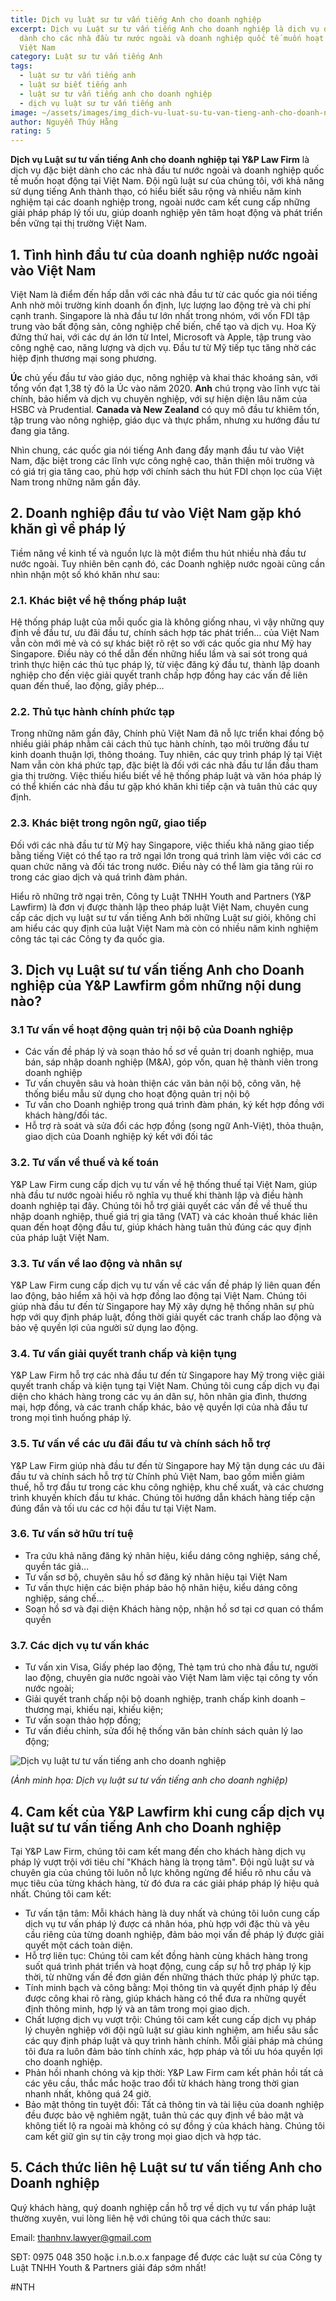 ```yaml
---
title: Dịch vụ luật sư tư vấn tiếng Anh cho doanh nghiệp
excerpt: Dịch vụ Luật sư tư vấn tiếng Anh cho doanh nghiệp là dịch vụ đặc biệt
  dành cho các nhà đầu tư nước ngoài và doanh nghiệp quốc tế muốn hoạt động tại
  Việt Nam
category: Luật sư tư vấn tiếng Anh
tags:
  - luật sư tư vấn tiếng anh
  - luật sư biết tiếng anh
  - luật sư tư vấn tiếng anh cho doanh nghiệp
  - dịch vụ luật sư tư vấn tiếng anh
image: ~/assets/images/img_dich-vu-luat-su-tu-van-tieng-anh-cho-doanh-nghiep.jpg
author: Nguyễn Thúy Hằng
rating: 5
---
```

**Dịch vụ Luật sư tư vấn tiếng Anh cho doanh nghiệp tại Y&P Law Firm** là dịch vụ đặc biệt dành cho các nhà đầu tư nước ngoài và doanh nghiệp quốc tế muốn hoạt động tại Việt Nam. Đội ngũ luật sư của chúng tôi, với khả năng sử dụng tiếng Anh thành thạo, có hiểu biết sâu rộng và nhiều năm kinh nghiệm tại các doanh nghiệp trong, ngoài nước cam kết cung cấp những giải pháp pháp lý tối ưu, giúp doanh nghiệp yên tâm hoạt động và phát triển bền vững tại thị trường Việt Nam.

## 1. Tình hình đầu tư của doanh nghiệp nước ngoài vào Việt Nam

Việt Nam là điểm đến hấp dẫn với các nhà đầu tư từ các quốc gia nói tiếng Anh nhờ môi trường kinh doanh ổn định, lực lượng lao động trẻ và chi phí cạnh tranh. Singapore là nhà đầu tư lớn nhất trong nhóm, với vốn FDI tập trung vào bất động sản, công nghiệp chế biến, chế tạo và dịch vụ. Hoa Kỳ đứng thứ hai, với các dự án lớn từ Intel, Microsoft và Apple, tập trung vào công nghệ cao, năng lượng và dịch vụ. Đầu tư từ Mỹ tiếp tục tăng nhờ các hiệp định thương mại song phương.

**Úc** chủ yếu đầu tư vào giáo dục, nông nghiệp và khai thác khoáng sản, với tổng vốn đạt 1,38 tỷ đô la Úc vào năm 2020. **Anh** chú trọng vào lĩnh vực tài chính, bảo hiểm và dịch vụ chuyên nghiệp, với sự hiện diện lâu năm của HSBC và Prudential. **Canada và New Zealand** có quy mô đầu tư khiêm tốn, tập trung vào nông nghiệp, giáo dục và thực phẩm, nhưng xu hướng đầu tư đang gia tăng.

Nhìn chung, các quốc gia nói tiếng Anh đang đẩy mạnh đầu tư vào Việt Nam, đặc biệt trong các lĩnh vực công nghệ cao, thân thiện môi trường và có giá trị gia tăng cao, phù hợp với chính sách thu hút FDI chọn lọc của Việt Nam trong những năm gần đây.

## 2. Doanh nghiệp đầu tư vào Việt Nam gặp khó khăn gì về pháp lý

Tiềm năng về kinh tế và nguồn lực là một điểm thu hút nhiều nhà đầu tư nước ngoài. Tuy nhiên bên cạnh đó, các Doanh nghiệp nước ngoài cũng cần nhìn nhận một số khó khăn như sau:

### 2.1. Khác biệt về hệ thống pháp luật

 Hệ thống pháp luật của mỗi quốc gia là không giống nhau, vì vậy những quy định về đầu tư, ưu đãi đầu tư, chính sách hợp tác phát triển… của Việt Nam vẫn còn mới mẻ và có sự khác biệt rõ rệt so với các quốc gia như Mỹ hay Singapore. Điều này có thể dẫn đến những hiểu lầm và sai sót trong quá trình thực hiện các thủ tục pháp lý, từ việc đăng ký đầu tư, thành lập doanh nghiệp cho đến việc giải quyết tranh chấp hợp đồng hay các vấn đề liên quan đến thuế, lao động, giấy phép…

### 2.2. Thủ tục hành chính phức tạp

Trong những năm gần đây, Chính phủ Việt Nam đã nỗ lực triển khai đồng bộ nhiều giải pháp nhằm cải cách thủ tục hành chính, tạo môi trường đầu tư kinh doanh thuận lợi, thông thoáng. Tuy nhiên, các quy trình pháp lý tại Việt Nam vẫn còn khá phức tạp, đặc biệt là đối với các nhà đầu tư lần đầu tham gia thị trường. Việc thiếu hiểu biết về hệ thống pháp luật và văn hóa pháp lý có thể khiến các nhà đầu tư gặp khó khăn khi tiếp cận và tuân thủ các quy định.

### 2.3. Khác biệt trong ngôn ngữ, giao tiếp

 Đối với các nhà đầu tư từ Mỹ hay Singapore, việc thiếu khả năng giao tiếp bằng tiếng Việt có thể tạo ra trở ngại lớn trong quá trình làm việc với các cơ quan chức năng và đối tác trong nước. Điều này có thể làm gia tăng rủi ro trong các giao dịch và quá trình đàm phán.

Hiểu rõ những trở ngại trên, Công ty Luật TNHH Youth and Partners (Y&P Lawfirm) là đơn vị được thành lập theo pháp luật Việt Nam, chuyên cung cấp các dịch vụ luật sư tư vấn tiếng Anh bởi những Luật sư giỏi, không chỉ am hiểu các quy định của luật Việt Nam mà còn có nhiều năm kinh nghiệm công tác tại các Công ty đa quốc gia.

## 3. Dịch vụ Luật sư tư vấn tiếng Anh cho Doanh nghiệp của Y&P Lawfirm gồm những nội dung nào?

### 3.1 Tư vấn về hoạt động quản trị nội bộ của Doanh nghiệp

* Các vấn đề pháp lý và soạn thảo hồ sơ về quản trị doanh nghiệp, mua bán, sáp nhập doanh nghiệp (M&A), góp vốn, quan hệ thành viên trong doanh nghiệp
* Tư vấn chuyên sâu và hoàn thiện các văn bản nội bộ, công văn, hệ thống biểu mẫu sử dụng cho hoạt động quản trị nội bộ
* Tư vấn cho Doanh nghiệp trong quá trình đàm phán, ký kết hợp đồng với khách hàng/đối tác.
* Hỗ trợ rà soát và sửa đổi các hợp đồng (song ngữ Anh-Việt), thỏa thuận, giao dịch của Doanh nghiệp ký kết với đối tác

### 3.2. Tư vấn về thuế và kế toán

Y&P Law Firm cung cấp dịch vụ tư vấn về hệ thống thuế tại Việt Nam, giúp nhà đầu tư nước ngoài hiểu rõ nghĩa vụ thuế khi thành lập và điều hành doanh nghiệp tại đây. Chúng tôi hỗ trợ giải quyết các vấn đề về thuế thu nhập doanh nghiệp, thuế giá trị gia tăng (VAT) và các khoản thuế khác liên quan đến hoạt động đầu tư, giúp khách hàng tuân thủ đúng các quy định của pháp luật Việt Nam.

### 3.3. Tư vấn về lao động và nhân sự

Y&P Law Firm cung cấp dịch vụ tư vấn về các vấn đề pháp lý liên quan đến lao động, bảo hiểm xã hội và hợp đồng lao động tại Việt Nam. Chúng tôi giúp nhà đầu tư đến từ Singapore hay Mỹ xây dựng hệ thống nhân sự phù hợp với quy định pháp luật, đồng thời giải quyết các tranh chấp lao động và bảo vệ quyền lợi của người sử dụng lao động.

### 3.4. Tư vấn giải quyết tranh chấp và kiện tụng

Y&P Law Firm hỗ trợ các nhà đầu tư đến từ Singapore hay Mỹ trong việc giải quyết tranh chấp và kiện tụng tại Việt Nam. Chúng tôi cung cấp dịch vụ đại diện cho khách hàng trong các vụ án dân sự, hôn nhân gia đình, thương mại, hợp đồng, và các tranh chấp khác, bảo vệ quyền lợi của nhà đầu tư trong mọi tình huống pháp lý.

### 3.5. Tư vấn về các ưu đãi đầu tư và chính sách hỗ trợ

Y&P Law Firm giúp nhà đầu tư đến từ Singapore hay Mỹ tận dụng các ưu đãi đầu tư và chính sách hỗ trợ từ Chính phủ Việt Nam, bao gồm miễn giảm thuế, hỗ trợ đầu tư trong các khu công nghiệp, khu chế xuất, và các chương trình khuyến khích đầu tư khác. Chúng tôi hướng dẫn khách hàng tiếp cận đúng đắn và tối ưu các cơ hội đầu tư tại Việt Nam.

### 3.6. Tư vấn sở hữu trí tuệ

* Tra cứu khả năng đăng ký nhãn hiệu, kiểu dáng công nghiệp, sáng chế, quyền tác giả…
* Tư vấn sơ bộ, chuyên sâu hồ sơ đăng ký nhãn hiệu tại Việt Nam
* Tư vấn thực hiện các biện pháp bảo hộ nhãn hiệu, kiểu dáng công nghiệp, sáng chế…
* Soạn hồ sơ và đại diện Khách hàng nộp, nhận hồ sơ tại cơ quan có thẩm quyền

### 3.7. Các dịch vụ tư vấn khác

* Tư vấn xin Visa, Giấy phép lao động, Thẻ tạm trú cho nhà đầu tư, người lao động, chuyên gia nước ngoài vào Việt Nam làm việc tại công ty vốn nước ngoài;
* Giải quyết tranh chấp nội bộ doanh nghiệp, tranh chấp kinh doanh – thương mại, khiếu nại, khiếu kiện;
* Tư vấn soạn thảo hợp đồng;
* Tư vấn điều chỉnh, sửa đổi hệ thống văn bản chính sách quản lý lao động;

![Dịch vụ luật tư tư vấn tiếng anh cho doanh nghiệp](~/assets/images/dịch-vụ-luật-sư-tư-vấn-tiếng-anh-cho-doanh-nghiệp-2-.jpg "Dịch vụ luật tư tư vấn tiếng anh cho doanh nghiệp")

*(Ảnh minh họa: Dịch vụ luật sư tư vấn tiếng anh cho doanh nghiệp)*

## 4. Cam kết của Y&P Lawfirm khi cung cấp dịch vụ luật sư tư vấn tiếng Anh cho Doanh nghiệp

Tại Y&P Law Firm, chúng tôi cam kết mang đến cho khách hàng dịch vụ pháp lý vượt trội với tiêu chí "Khách hàng là trọng tâm". Đội ngũ luật sư và chuyên gia của chúng tôi luôn nỗ lực không ngừng để hiểu rõ nhu cầu và mục tiêu của từng khách hàng, từ đó đưa ra các giải pháp pháp lý hiệu quả nhất. Chúng tôi cam kết:

* Tư vấn tận tâm: Mỗi khách hàng là duy nhất và chúng tôi luôn cung cấp dịch vụ tư vấn pháp lý được cá nhân hóa, phù hợp với đặc thù và yêu cầu riêng của từng doanh nghiệp, đảm bảo mọi vấn đề pháp lý được giải quyết một cách toàn diện.
* Hỗ trợ liên tục: Chúng tôi cam kết đồng hành cùng khách hàng trong suốt quá trình phát triển và hoạt động, cung cấp sự hỗ trợ pháp lý kịp thời, từ những vấn đề đơn giản đến những thách thức pháp lý phức tạp.
* Tính minh bạch và công bằng: Mọi thông tin và quyết định pháp lý đều được công khai rõ ràng, giúp khách hàng có thể đưa ra những quyết định thông minh, hợp lý và an tâm trong mọi giao dịch.
* Chất lượng dịch vụ vượt trội: Chúng tôi cam kết cung cấp dịch vụ pháp lý chuyên nghiệp với đội ngũ luật sư giàu kinh nghiệm, am hiểu sâu sắc các quy định pháp luật và quy trình hành chính. Mỗi giải pháp mà chúng tôi đưa ra luôn đảm bảo tính chính xác, hợp pháp và tối ưu hóa quyền lợi cho doanh nghiệp.
* Phản hồi nhanh chóng và kịp thời: Y&P Law Firm cam kết phản hồi tất cả các yêu cầu, thắc mắc hoặc trao đổi từ khách hàng trong thời gian nhanh nhất, không quá 24 giờ.
* Bảo mật thông tin tuyệt đối: Tất cả thông tin và tài liệu của doanh nghiệp đều được bảo vệ nghiêm ngặt, tuân thủ các quy định về bảo mật và không tiết lộ ra ngoài mà không có sự đồng ý của khách hàng. Chúng tôi cam kết giữ gìn sự tin cậy trong mọi giao dịch và hợp tác.

## 5. Cách thức liên hệ Luật sư tư vấn tiếng Anh cho Doanh nghiệp

Quý khách hàng, quý doanh nghiệp cần hỗ trợ về dịch vụ tư vấn pháp luật thường xuyên, vui lòng liên hệ với chúng tôi qua cách thức sau:

Email: thanhnv.lawyer@gmail.com

SĐT: 0975 048 350 hoặc i.n.b.o.x fanpage để được các luật sư của Công ty Luật TNHH Youth & Partners giải đáp sớm nhất!

\#NTH
